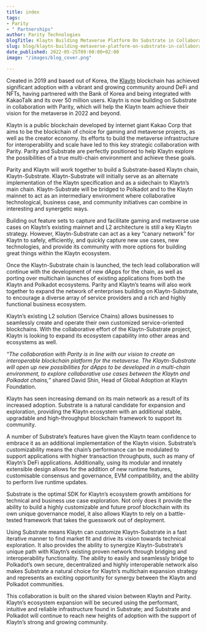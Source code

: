 ```yaml
---
title: index
tags:
- Parity
- " Partnerships"
author: Parity Technologies
blogTitle: Klaytn Building Metaverse Platform On Substrate in Collaboration with Parity
slug: blog/klaytn-building-metaverse-platform-on-substrate-in-collaboration-with-parity
date_published: 2022-05-25T09:00:00+02:00
image: "/images/blog_cover.png"

---
```

Created in 2019 and based out of Korea, the [Klaytn](https://www.klaytn.foundation/) blockchain has achieved significant adoption with a vibrant and growing community around DeFi and NFTs, having partnered with the Bank of Korea and being integrated with KakaoTalk and its over 50 million users. Klaytn is now building on Substrate in collaboration with Parity, which will help the Klaytn team achieve their vision for the metaverse in 2022 and beyond.

Klaytn is a public blockchain developed by internet giant Kakao Corp that aims to be the blockchain of choice for gaming and metaverse projects, as well as the creator economy. Its efforts to build the metaverse infrastructure for interoperability and scale have led to this key strategic collaboration with Parity. Parity and Substrate are perfectly positioned to help Klaytn explore the possibilities of a true multi-chain environment and achieve these goals.

Parity and Klaytn will work together to build a Substrate-based Klaytn chain, Klaytn-Substrate. Klaytn-Substrate will initially serve as an alternate implementation of the Klaytn specification and as a sidechain to Klaytn’s main chain. Klaytn-Substrate will be bridged to Polkadot and to the Klaytn mainnet to act as an intermediary environment where collaborative technological, business case, and community initiatives can combine in interesting and synergetic ways.

Building out feature sets to capture and facilitate gaming and metaverse use cases on Klaytn’s existing mainnet and L2 architecture is still a key Klaytn strategy. However, Klaytn-Substrate can act as a key “canary network” for Klaytn to safely, efficiently, and quickly capture new use cases, new technologies, and provide its community with more options for building great things within the Klaytn ecosystem.

Once the Klaytn-Substrate chain is launched, the tech lead collaboration will continue with the development of new dApps for the chain, as well as porting over multichain launches of existing applications from both the Klaytn and Polkadot ecosystems. Parity and Klaytn’s teams will also work together to expand the network of enterprises building on Klaytn-Substrate, to encourage a diverse array of service providers and a rich and highly functional business ecosystem.

Klaytn’s existing L2 solution (Service Chains) allows businesses to seamlessly create and operate their own customized service-oriented blockchains. With the collaborative effort of the Klaytn-Substrate project, Klaytn is looking to expand its ecosystem capability into other areas and ecosystems as well.

_“The collaboration with Parity is in line with our vision to create an interoperable blockchain platform for the metaverse. The Klaytn-Substrate will open up new possibilities for dApps to be developed in a multi-chain environment, to explore collaborative use cases between the Klaytn and Polkadot chains,”_ shared David Shin, Head of Global Adoption at Klaytn Foundation.

Klaytn has seen increasing demand on its main network as a result of its increased adoption. Substrate is a natural candidate for expansion and exploration, providing the Klaytn ecosystem with an additional stable, upgradable and high-throughput blockchain framework to support its community.

A number of Substrate’s features have given the Klaytn team confidence to embrace it as an additional implementation of the Klaytn vision. Substrate’s customizability means the chain’s performance can be modulated to support applications with higher transaction throughputs, such as many of Klaytn’s DeFi applications. Additionally, using its modular and innately extensible design allows for the addition of new runtime features, customisable consensus and governance, EVM compatibility, and the ability to perform live runtime updates.

Substrate is the optimal SDK for Klaytn’s ecosystem growth ambitions for technical and business use case exploration. Not only does it provide the ability to build a highly customizable and future proof blockchain with its own unique governance model, it also allows Klaytn to rely on a battle-tested framework that takes the guesswork out of deployment.

Using Substrate means Klaytn can customize Klaytn-Substrate in a fast iterative manner to find market fit and drive its vision towards technical exploration. It also provides the ability to synergize Klaytn-Substrate’s unique path with Klaytn’s existing proven network through bridging and interoperability functionality. The ability to easily and seamlessly bridge to Polkadot’s own secure, decentralized and highly interoperable network also makes Substrate a natural choice for Klaytn’s multichain expansion strategy and represents an exciting opportunity for synergy between the Klaytn and Polkadot communities.

This collaboration is built on the shared vision between Klaytn and Parity. Klaytn’s ecosystem expansion will be secured using the performant, intuitive and reliable infrastructure found in Substrate; and Substrate and Polkadot will continue to reach new heights of adoption with the support of Klaytn’s strong and growing community.